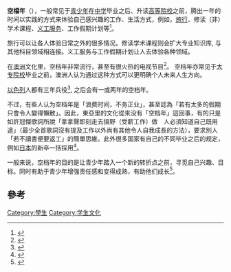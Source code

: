 {{NoteTA
|T=zh-hans:间隔年; zh-hant:空檔年;
|1=zh-hans:间隔年; zh-hant:空檔年;
}}
{{expand|time=2011-04-26T06:55:25+00:00}}

'''空檔年'''（{{lang-en|Gap Year}}），一般常见于[[青少年|青少年]]在[[中学|中学]]毕业之后、升读[[高等院校|高等院校]]之前，腾出一年的时间以实践的方式来体验自己感兴趣的工作、生活方式，例如，[[旅行|旅行]]、修读（非）学术课程、[[义工服务|义工服务]]、工作假期计划等<ref>{{cite web|url=https://www.gapyear.com|title=空檔年活動|access-date=2022-02-07|archive-date=2021-01-24|archive-url=https://web.archive.org/web/20210124192836/https://www.gapyear.com/|dead-url=no}}</ref>。

旅行可以让各人体验日常之外的很多情况。修读学术课程则会扩大专业知识库, 与其他科目领域相连接。义工服务与工作假期计划让人去体验各种领域。

在[[澳洲|澳洲]]文化里，空档年非常流行，甚至有很火热的电视节目<ref>{{cite web|url=https://en.wikipedia.org/wiki/Hamish_and_Andy%27s_Gap_Year|title=Hamish and Andy's Gap Year|access-date=2017-04-27|archive-date=2019-01-01|archive-url=https://web.archive.org/web/20190101120344/https://en.wikipedia.org/wiki/Hamish_and_Andy%27s_Gap_Year|dead-url=no}}</ref>。
空档年亦常见于[[大专院校|大专院校]]毕业之前，澳洲人认为通过这种方式可以更明确个人未来人生方向。 

[[以色列|以色列]]人都有三年兵役<ref>{{cite web|url=https://en.wikipedia.org/wiki/Conscription_in_Israel|title=Conscription in Israel|access-date=2017-04-27|archive-date=2021-04-15|archive-url=https://web.archive.org/web/20210415194617/https://en.wikipedia.org/wiki/Conscription_in_Israel|dead-url=no}}</ref>, 之后会有一或两年的空档年。

不过，有些人认为空档年是「浪费时间，不务正业」，甚至認為「若有太多的假期只會令人變得懶散」。因此，東亞里的文化從來没有「空档年」這回事，有的只是如許冠傑歌詞所說「拿拿聲即刻走去搵野（受薪工作）做　人必須知道自己既用途」（最少全首歌詞沒有提及工作以外尚有其他令人自我成長的方法），要求別人「若不讀書便要返工」的簡單思維。此外很多国家有自己的不同毕业之后的规定，例如[[日本|日本]]的新卒一括採用<ref>{{cite web|url=https://ja.wikipedia.org/wiki/%E6%96%B0%E5%8D%92%E4%B8%80%E6%8B%AC%E6%8E%A1%E7%94%A8|title=新卒一括採用|access-date=2017-04-27|archive-date=2021-01-15|archive-url=https://web.archive.org/web/20210115170534/https://ja.wikipedia.org/wiki/%E6%96%B0%E5%8D%92%E4%B8%80%E6%8B%AC%E6%8E%A1%E7%94%A8|dead-url=no}}</ref>。

一般来说，空档年的目的是让青少年踏入一个新的转折点之前，寻觅自己兴趣、目标。同时有助于青少年增强责任感和变得成熟，有助他们成长<ref>{{cite web|url=http://www.hercampus.com/high-school/preparing-college/whats-gap-year-college-should-you-take-one|work=Her Campus|first=Tricia|last=Taormina|title=What's a Gap Year Before College (& Should You Take One)?|date=April 4, 2013|accessdate=2015-05-25|archive-date=2015-08-09|archive-url=https://web.archive.org/web/20150809124400/http://www.hercampus.com/high-school/preparing-college/whats-gap-year-college-should-you-take-one|dead-url=yes}}</ref>。

==參考==
{{Reflist}}

{{Wikivoyage|间隔年旅行}}

{{青壯年的發展}}

[[Category:學生|Category:學生]]
[[Category:学生文化|Category:学生文化]]